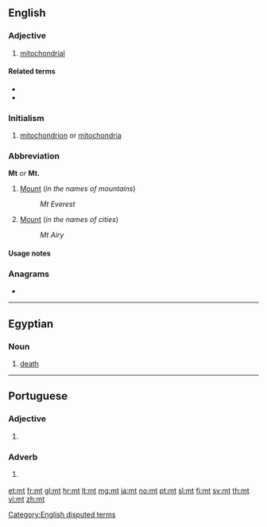 {{also|Mt|MT|mT|Mt.|.mt}}
==English==

===Adjective===
{{en-adj|-}}

# {{label|en|biology}} [[mitochondrial]]

====Related terms====
* {{l|en|mtDNA}}
* {{l|en|mt-mrca}}

===Initialism===
{{en-initialism}}

# {{label|en|biology}} [[mitochondrion]] or [[mitochondria]]

===Abbreviation===
'''Mt''' ''or'' '''Mt.'''

# [[Mount]] (''in the names of mountains'')
#: ''Mt Everest''
# [[Mount]] (''in the names of cities'')
#: ''Mt Airy''

====Usage notes====
<!--Disputed:
* As the abbreviation for definition 2 only eliminates the use of two characters, the full word, [[Mount]], is generally preferred. It is also never appropriate to use this abbreviation in body text in any form. The same applies to [[Ft]] for [[Fort]], [[So]] for [[South]], and [[No]] for [[North]]. Use of Mt is only appropriate when space necessitates.
-->

===Anagrams===
* {{l|en|TM}}

[[Category:English disputed terms]]

----

==Egyptian==

===Noun===
{{head|egy|noun|head=<hiero>t:m*A14</hiero>}}
# [[death]]

----

==Portuguese==

===Adjective===
{{head|pt|adjective}}
# {{label|pt|Internet slang|text messaging}} {{abbreviation of|muito||many|lang=pt}}

===Adverb===
{{head|pt|adverb}}
# {{label|pt|Internet slang|text messaging}} {{abbreviation of|muito||very|lang=pt}}

[[et:mt]]
[[fr:mt]]
[[gl:mt]]
[[hr:mt]]
[[lt:mt]]
[[mg:mt]]
[[ja:mt]]
[[no:mt]]
[[pt:mt]]
[[sl:mt]]
[[fi:mt]]
[[sv:mt]]
[[th:mt]]
[[vi:mt]]
[[zh:mt]]